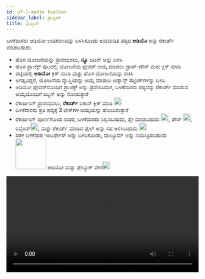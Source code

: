 ```yaml
---
id: p7-1-audio toolbar
sidebar_label: ಡ್ರಾಫ್ಟಿಂಗ್
title: ಡ್ರಾಫ್ಟಿಂಗ್
---
```


ಬಳಕೆದಾರರು ಆಡಿಯೋ ಉಪಕರಣವನ್ನು ಬಳಸಿಕೊಂಡು ಅನುವಾದಿತ ಪಠ್ಯದ **ಆಡಿಯೊ** ಅನ್ನು ರೆಕಾರ್ಡ್ ಮಾಡಬಹುದು.

- ಹೊಸ ಯೋಜನೆಯನ್ನು ಪ್ರಾರಂಭಿಸಲು, **ನ್ಯೂ** ಬಟನ್ ಅನ್ನು ಬಳಸಿ
- ಹೊಸ ಪ್ರಾಜೆಕ್ಟ್ ಪುಟದಲ್ಲಿ ಯೋಜನೆಯ ಫ್ಲೇವರ್ ಆಯ್ಕೆ ಮಾಡಲು ಡ್ರಾಪ್-ಡೌನ್ ಮೆನು ಕ್ಲಿಕ್ ಮಾಡಿ
- ಪಟ್ಟಿಯಲ್ಲಿ **ಆಡಿಯೋ** ಕ್ಲಿಕ್ ಮಾಡಿ ಮತ್ತು ಹೊಸ ಯೋಜನೆಯನ್ನು ರಚಿಸಿ
- ಅಗತ್ಯವಿದ್ದರೆ, ಯೋಜನೆಯ ವ್ಯಾಪ್ತಿಯನ್ನು ಆಯ್ಕೆ ಮಾಡಲು ಅಡ್ವಾನ್ಸ್ ಸೆಟ್ಟಿಂಗ್‌ಗಳನ್ನು ಬಳಸಿ
- ಆಡಿಯೋ ಫ್ಲೇವರ್‌ನೊಂದಿಗೆ ಪ್ರಾಜೆಕ್ಟ್ ಅನ್ನು ಪ್ರವೇಶಿಸಿದಾಗ, ಬಳಕೆದಾರರು ಪಠ್ಯವನ್ನು ರೆಕಾರ್ಡ್ ಮಾಡುವ ಆಯ್ಕೆಯೊಂದಿಗೆ ರಿಬ್ಬನ್ ಅನ್ನು ನೋಡುತ್ತಾರೆ
- ರೆಕಾರ್ಡಿಂಗ್ ಪ್ರಾರಂಭಿಸಲು, **ರೆಕಾರ್ಡ್** ಐಕಾನ್ ಕ್ಲಿಕ್ ಮಾಡಿ <img src="/assets/record.PNG" width="20px" alt=""/>
- ಬಳಕೆದಾರರು ಪ್ರತಿ ಪದ್ಯಕ್ಕೆ 3 ಟೇಕ್‌ಗಳ ಆಯ್ಕೆಯನ್ನು ಹೊಂದಿರುತ್ತಾರೆ
- ರೆಕಾರ್ಡಿಂಗ್ ಪೂರ್ಣಗೊಂಡ ನಂತರ, ಬಳಕೆದಾರರು ನಿಲ್ಲಿಸಬಹುದು, ಪ್ಲೇ ಮಾಡಬಹುದು <img src="/assets/play.PNG" width="20px" alt=""/>, ಪೌಸ್ <img src="/assets/pause.PNG" width="20px" alt=""/>, ರಿವೈಂಡ್<img src="/assets/rewind." width="20px" alt=""/>, ಮತ್ತು ರೆಕಾರ್ಡ್ ಮಾಡಿದ ಫೈಲ್ ಅನ್ನು ಸಹ ಅಳಿಸಿಬಹುದು  <img src="/assets/delete.PNG" width="20px" alt=""/> 
- ಸರಳ ಬಳಕೆದಾರ ಇಂಟರ್ಫೇಸ್ ಅನ್ನು ಬಳಸಿಕೊಂಡು, ವಾಲ್ಯೂಮ್ ಅನ್ನು ನಿಯಂತ್ರಿಸಬಹುದು <img src="/assets/volume.PNG" width="80px" alt=""/> ಆಡಿಯೋ ಮತ್ತು ಪ್ಲೇಬ್ಯಾಕ್ ವೇಗ<img src="/assets/speed.PNG" width="20px" alt=""/>

<video controls src="/0.5.5/en_audio_toolbar.mov" width="100%" type="video/mov"/>


### ರೆಕಾರ್ಡಿಂಗ್ ಟೂಲ್‌ಬಾರ್ ###

<img src="/0.5.5/en_audio_page.png"  width="1000px" alt="audio"/>

**ಆಡಿಯೋ** ಮೋಡ್‌ನಲ್ಲಿ ರೆಕಾರ್ಡಿಂಗ್ ಪ್ರಾರಂಭಿಸಲು, ಬಳಕೆದಾರರು ರೆಕಾರ್ಡಿಂಗ್‌ನಲ್ಲಿ ಸಹಾಯ ಮಾಡುವ ಉಪಕರಣಗಳೊಂದಿಗೆ ಕಪ್ಪು ರಿಬ್ಬನ್ ಅನ್ನು ನೋಡುತ್ತಾರೆ

- ಬಳಕೆದಾರರು ವಿಭಿನ್ನ **ವೇಗ** ಸೆಟ್ಟಿಂಗ್‌ಗಳೊಂದಿಗೆ ಪ್ಲೇಬ್ಯಾಕ್ ವೇಗವನ್ನು ನಿಯಂತ್ರಿಸಬಹುದು
- ** ರೆಕಾರ್ಡ್ (R)** ಕ್ಲಿಕ್ ಮಾಡುವ ಮೂಲಕ ಹೊಸ ಆಡಿಯೊ ರೆಕಾರ್ಡಿಂಗ್‌ಗಳನ್ನು ಪ್ರಾರಂಭಿಸಲಾಗುತ್ತದೆ **ಆಡಿಯೋ** ಮೋಡ್‌ನಲ್ಲಿ ರೆಕಾರ್ಡಿಂಗ್ ಪ್ರಾರಂಭಿಸಲು, ಬಳಕೆದಾರರು ರೆಕಾರ್ಡಿಂಗ್‌ನಲ್ಲಿ ಸಹಾಯ ಮಾಡುವ ಉಪಕರಣಗಳೊಂದಿಗೆ ಕಪ್ಪು ರಿಬ್ಬನ್ ಅನ್ನು ನೋಡುತ್ತಾರೆ

- ಬಳಕೆದಾರರು ವಿಭಿನ್ನ **ವೇಗ** ಸೆಟ್ಟಿಂಗ್‌ಗಳೊಂದಿಗೆ ಪ್ಲೇಬ್ಯಾಕ್ ವೇಗವನ್ನು ನಿಯಂತ್ರಿಸಬಹುದು
- **ರೆಕಾರ್ಡ್ (R)** ಕ್ಲಿಕ್ ಮಾಡುವ ಮೂಲಕ ಹೊಸ ಆಡಿಯೊ ರೆಕಾರ್ಡಿಂಗ್‌ಗಳನ್ನು ಪ್ರಾರಂಭಿಸಲಾಗುತ್ತದೆ
- ರೆಕಾರ್ಡ್ ಬಟನ್ ಅನ್ನು ಕ್ಲಿಕ್ ಮಾಡಿದ ನಂತರ ಅದು ವಿರಾಮ ಬಟನ್‌ಗೆ ಬದಲಾಗುತ್ತದೆ, ಇದು ರೆಕಾರ್ಡಿಂಗ್ ಸಮಯದಲ್ಲಿ ವಿರಾಮಗೊಳಿಸಲು ಬಳಕೆದಾರರನ್ನು ಸಕ್ರಿಯಗೊಳಿಸುತ್ತದೆ
- **ಸ್ಟಾಪ್ (ಎಸ್)** ಬಟನ್ ರೆಕಾರ್ಡಿಂಗ್ ಅನ್ನು ಸಂಪೂರ್ಣವಾಗಿ ನಿಲ್ಲಿಸುತ್ತದೆ
- **ರಿವೈಂಡ್ (<)** ಬಟನ್ ಬಳಕೆದಾರರಿಗೆ ಆಡಿಯೊ ಪ್ಲೇಬ್ಯಾಕ್‌ನಲ್ಲಿ ಹಿಂದಕ್ಕೆ ಹೋಗಲು ಮತ್ತು ರೆಕಾರ್ಡಿಂಗ್ ಅನ್ನು ಪರಿಶೀಲಿಸಲು ಅನುವು ಮಾಡಿಕೊಡುತ್ತದೆ
- **ಪ್ಲೇ/ಪಾಸ್ (ಪಿ)** ಬಟನ್‌ಗಳು ಪ್ಲೇಬ್ಯಾಕ್ ಮಾಡುವಾಗ ಆಡಿಯೊವನ್ನು ಪ್ರಾರಂಭಿಸಲು ಅಥವಾ ನಿಲ್ಲಿಸಲು ಬಳಕೆದಾರರಿಗೆ ಅನುಮತಿಸುತ್ತದೆ
- **ಅಳಿಸು** ಬಟನ್ ಬಳಕೆದಾರರಿಗೆ ತಮ್ಮ ರೆಕಾರ್ಡಿಂಗ್‌ಗಳಿಂದ ಆಯ್ದ ಟ್ರ್ಯಾಕ್/ಪದ್ಯವನ್ನು ತೆಗೆದುಹಾಕಲು ಅನುವು ಮಾಡಿಕೊಡುತ್ತದೆ
- **ವಾಲ್ಯೂಮ್** ಕಂಟ್ರೋಲ್ ಬಟನ್ ಪ್ಲೇಬ್ಯಾಕ್ ಆಡಿಯೊದ ವಾಲ್ಯೂಮ್ ಮಟ್ಟವನ್ನು ಸರಿಹೊಂದಿಸುತ್ತದೆ
- ಇದು ಬಳಕೆದಾರರಿಗೆ **+** ಅಥವಾ **-** ಬಟನ್ ಅನ್ನು ಕ್ಲಿಕ್ ಮಾಡುವ ಮೂಲಕ ಧ್ವನಿಯನ್ನು ಹೆಚ್ಚಿಸಲು ಅಥವಾ ಕಡಿಮೆ ಮಾಡಲು ಅನುಮತಿಸುತ್ತದೆ
- ಬಳಕೆದಾರರು ಪ್ರತಿ ಪದ್ಯಕ್ಕೆ 3 ಟೇಕ್‌ಗಳನ್ನು ಹೊಂದಿದ್ದಾರೆ **A B C**, ಡಬಲ್-ಕ್ಲಿಕ್ ಮಾಡುವ ಮೂಲಕ ಬಳಕೆದಾರರು ಹೆಚ್ಚಿನ ಬಳಕೆಗಾಗಿ ಉತ್ತಮವಾದ ಟೇಕ್ ಅನ್ನು ಆಯ್ಕೆ ಮಾಡಬಹುದು
- ಸೆಟ್ಟಿಂಗ್‌ಗಳ ವೈಶಿಷ್ಟ್ಯವು ಬಳಕೆದಾರರ ಆದ್ಯತೆಗಳಿಗೆ ಅನುಗುಣವಾಗಿ ಮೈಕ್ರೊಫೋನ್/ಹೆಡ್‌ಫೋನ್‌ನ ಆಯ್ಕೆಯನ್ನು ಕಸ್ಟಮೈಸ್ ಮಾಡಲು ಅನುವು ಮಾಡಿಕೊಡುತ್ತದೆ

### ಪದ್ಯದ ಆಡಿಯೊವನ್ನು ಹೇಗೆ ಅಳಿಸುವುದು? ###

- ಅಳಿಸಬೇಕಾದ ಪದ್ಯವನ್ನು ಆಯ್ಕೆಮಾಡಿ
- ಅಳಿಸಬೇಕಾದ **ಟೇಕ್** ಮೇಲೆ ಕ್ಲಿಕ್ ಮಾಡಿ
- **ಅಳಿಸು(delete)** ಐಕಾನ್ ಮೇಲೆ ಕ್ಲಿಕ್ ಮಾಡಿ

### ಆಡಿಯೋ ಫೈಲ್ ಅನ್ನು ರಫ್ತು ಮಾಡುವುದು ಹೇಗೆ? ###

- ಪ್ರಾಜೆಕ್ಟ್ ಪುಟದಿಂದ ನೀವು **ರಫ್ತು** ಮಾಡಲು ಬಯಸುವ ಪ್ರಾಜೆಕ್ಟ್ ಅನ್ನು ಆಯ್ಕೆ ಮಾಡುವ ಮೂಲಕ ಪ್ರಾರಂಭಿಸಿ
- ಯೋಜನೆಯ ಹೆಸರಿನ ತುದಿಯಲ್ಲಿರುವ ಮೂರು-ಡಾಟ್ ಮೆನುವನ್ನು ಹುಡುಕಿ ಮತ್ತು ಅದರ ಮೇಲೆ ಕ್ಲಿಕ್ ಮಾಡಿ
- ಕಾಣಿಸಿಕೊಳ್ಳುವ ಮೆನುವಿನಲ್ಲಿ, **ರಫ್ತು** ಆಯ್ಕೆಯನ್ನು ಆರಿಸಿ
- ರಫ್ತು ಸೆಟ್ಟಿಂಗ್‌ಗಳಿಗಾಗಿ ಸಂವಾದ ಪೆಟ್ಟಿಗೆ ತೆರೆಯುತ್ತದೆ, ನಿಮಗೆ ಈ ಕೆಳಗಿನ ರಫ್ತು ಆಯ್ಕೆಗಳನ್ನು ನೀಡುತ್ತದೆ
  - **ಪದ್ಯದ ಪ್ರಕಾರ** (ಡೀಫಾಲ್ಟ್): ಈ ಸೆಟ್ಟಿಂಗ್ ಪದ್ಯದ ಮೂಲಕ ಯೋಜನೆಯ ಪದ್ಯವನ್ನು ರಫ್ತು ಮಾಡುತ್ತದೆ
   - **ಅಧ್ಯಾಯವಾರು:** ಈ ಆಯ್ಕೆಯು ಸಂಪೂರ್ಣ ಅಧ್ಯಾಯವನ್ನು ಒಂದು ಫೈಲ್ ಆಗಿ ರಫ್ತು ಮಾಡುತ್ತದೆ
   - ** ಪೂರ್ಣ ಪ್ರಾಜೆಕ್ಟ್:** ಈ ಆಯ್ಕೆಯನ್ನು ಬಳಸಿಕೊಂಡು ನೀವು ಸಂಪೂರ್ಣ ಯೋಜನೆಯನ್ನು ರಫ್ತು ಮಾಡಬಹುದು ಅದು ಯೋಜನೆಯಲ್ಲಿ ಎಲ್ಲಾ ವೈಯಕ್ತಿಕ ಟೇಕ್‌ಗಳನ್ನು ಸೇರಿಸುತ್ತದೆ
<video controls src="/0.5.5/en_audio_toolbar12.mov" width="100%" type="video/mov"/>


### ಆಡಿಯೋ ರೆಕಾರ್ಡಿಂಗ್‌ಗಾಗಿ ಶಾರ್ಟ್‌ಕಟ್ ಕೀಗಳು ###
- ಆರ್ - ರೆಕಾರ್ಡ್
- ಇ - ರೆಸ್ಯೂಮ್ ರೆಕಾರ್ಡ್
- ಪಿ - ಪೌಸ್ ರೆಕಾರ್ಡ್ 
- ಎಸ್ - ಸ್ಟಾಪ್ ರೆಕಾರ್ಡ್
- < - ರಿವೈಂಡ್
- ಸ್ಪೇಸ್ - ಪ್ಲೇಬ್ಯಾಕ್ ಅನ್ನು ವಿರಾಮಗೊಳಿಸಿ
- ಹಿಂತಿರುಗಿ / ನಮೂದಿಸಿ - ಪ್ಲೇಬ್ಯಾಕ್ ಪ್ರಾರಂಭಿಸಿ
- ಎ, ಬಿ, ಸಿ - ಬದಲಾವಣೆ ತೆಗೆದುಕೊಳ್ಳಿ
- (+) ವಾಲ್ಯೂಮ್ ಅಪ್
- ( - ) ವಾಲ್ಯೂಮ್ ಡೌನ್